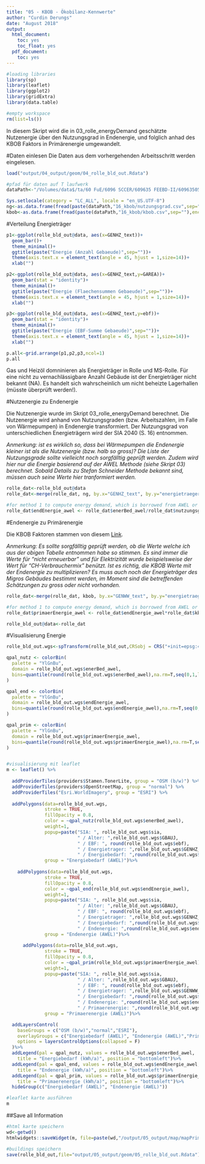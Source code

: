 ```yaml
---
title: "05 - KBOB - Ökobilanz-Kennwerte"
author: "Curdin Derungs"
date: "August 2018"
output:
  html_document:
    toc: yes
    toc_float: yes
  pdf_document:
    toc: yes
---
```


```r

#loading libraries
library(sp)
library(leaflet)
library(ggplot2)
library(gridExtra)
library(data.table)

#empty workspace
rm(list=ls())
```

In diesem Skript wird die in 03_rolle_energyDemand geschätzte Nutzenergie über den Nutzungsgrad in Endenergie, und folglich anhad des KBOB Faktors in Primärenergie umgewandelt.  

#Daten einlesen
Die Daten aus dem vorhergehenden Arbeitsschritt werden eingelesen.
```r
load("output/04_output/geom/04_rolle_bld_out.Rdata")

#pfad für daten auf T laufwerk
dataPath<-"/Volumes/data$/ta/60 FuE/6096 SCCER/609635 FEEBD-II/60963505 Work Packages/JA RED/06-Daten/"

Sys.setlocale(category = "LC_ALL", locale = "en_US.UTF-8")
ng<-as.data.frame(fread(paste(dataPath,"16_kbob/nutzungsgrad.csv",sep=""),encoding="UTF-8"))
kbob<-as.data.frame(fread(paste(dataPath,"16_kbob/kbob.csv",sep=""),encoding="UTF-8"))
```

#Verteilung Energieträger
```r
p1<-ggplot(rolle_bld_out@data, aes(x=GENHZ_text))+
  geom_bar()+
  theme_minimal()+
  ggtitle(paste("Energie (Anzahl Gebaeude)",sep=""))+
  theme(axis.text.x = element_text(angle = 45, hjust = 1,size=14))+
  xlab("")

p2<-ggplot(rolle_bld_out@data, aes(x=GENHZ_text,y=GAREA))+
  geom_bar(stat = "identity")+
  theme_minimal()+
  ggtitle(paste("Energie (Flaechensummen Gebaeude)",sep=""))+
  theme(axis.text.x = element_text(angle = 45, hjust = 1,size=14))+
  xlab("")

p3<-ggplot(rolle_bld_out@data, aes(x=GENHZ_text,y=ebf))+
  geom_bar(stat = "identity")+
  theme_minimal()+
  ggtitle(paste("Energie (EBF-Summe Gebaeude)",sep=""))+
  theme(axis.text.x = element_text(angle = 45, hjust = 1,size=14))+
  xlab("")

p.all<-grid.arrange(p1,p2,p3,ncol=1)
p.all
```
  
Gas und Heizöl domninieren als Energieträger in Rolle und MS-Rolle. Für eine nicht zu vernachlässigbare Anzahl Gebäude ist der Energieträger nicht bekannt (NA). Es handelt sich wahrscheinlich um nicht beheizte Lagerhallen (müsste überprüft werden!).

#Nutzenergie zu Endenergie

Die Nutzenergie wurde im Skript 03_rolle_energyDemand berechnet. Die Nutzenergie wird anhand von Nutzungsgraden (bzw. Arbeitszahlen, im Falle von Wärmepumpen) in Endenergie transformiert. Der Nutzungsgrad von unterschiedlichen Energieträgern wird der SIA 2040 (S. 16) entnommen.  
  
_Anmerkung: ist es wirklich so, dass bei Wärmepumpen die Endenergie kleiner ist als die Nutzenergie (bzw. halb so gross)? Die Liste der Nutzungsgrade sollte vielleicht noch sorgfälltig geprüft werden. Zudem wird hier nur die Energie basierend auf der AWEL Methode (siehe Skript 03) berechnet. Sobald Details zu Stefan Schneider Methode bekannt sind, müssen auch seine Werte hier tranformiert werden._

```r
rolle_dat<-rolle_bld_out@data
rolle_dat<-merge(rolle_dat, ng, by.x="GENHZ_text", by.y="energietraeger", all.x=T)

#for method 1 to compute energy demand, which is borrowed from AWEL or SIA?
rolle_dat$endEnergie_awel <- rolle_dat$enerBed_awel/rolle_dat$nutzungsgrad
```

#Endenergie zu Primärenergie

Die KBOB Faktoren stammen von diesem [Link](https://www.kbob.admin.ch/dam/kbob/de/dokumente/Publikationen/Nachhaltiges%20Bauen/Archiv_2005-2009/Liste%20Oekobilanzdaten%20im%20Baubereich%202009-1-2016-gerundet-kWh.zip.download.zip/Liste%20Oekobilanzdaten%20im%20Baubereich%202009-1-2016-gerundet-kWh.zip). 
  
_Anmerkung: Es sollte sorgfälltig geprüft werden, ob die Werte welche ich aus der obigen Tabelle entnommen habe so stimmen. Es sind immer die Werte für "nicht erneuerbar" und für Elektrizität wurde beispielsweise der Wert für "CH-Verbrauchermix" benützt. Ist es richtig, die KBOB Werte mit der Endenergie zu multiplizieren? Es muss auch noch der Energieträger des Migros Gebäudes bestimmt werden, im Moment sind die betreffenden Schätzungen zu gross oder nicht vorhanden._

```r
rolle_dat<-merge(rolle_dat, kbob, by.x="GENWW_text", by.y="energietraeger", all.x=T)

#for method 1 to compute energy demand, which is borrowed from AWEL or SIA?
rolle_dat$primaerEnergie_awel <- rolle_dat$endEnergie_awel*rolle_dat$kbob

rolle_bld_out@data<-rolle_dat
```

#Visualisierung Energie

```r
rolle_bld_out.wgs<-spTransform(rolle_bld_out,CRSobj = CRS("+init=epsg:4326"))

qpal_nutz <- colorBin(
  palette = "YlGnBu",
  domain = rolle_bld_out.wgs$enerBed_awel,
  bins=quantile(round(rolle_bld_out.wgs$enerBed_awel),na.rm=T,seq(0,1,length.out = 5))
)

qpal_end <- colorBin(
  palette = "YlGnBu",
  domain = rolle_bld_out.wgs$endEnergie_awel,
  bins=quantile(round(rolle_bld_out.wgs$endEnergie_awel),na.rm=T,seq(0,1,length.out = 5))
)

qpal_prim <- colorBin(
  palette = "YlGnBu",
  domain = rolle_bld_out.wgs$primaerEnergie_awel,
  bins=quantile(round(rolle_bld_out.wgs$primaerEnergie_awel),na.rm=T,seq(0,1,length.out = 5))
)


#visualisierung mit leaflet
m <- leaflet() %>%
  
  addProviderTiles(providers$Stamen.TonerLite, group = "OSM (b/w)") %>%
  addProviderTiles(providers$OpenStreetMap, group = "normal") %>%
  addProviderTiles("Esri.WorldImagery", group = "ESRI") %>%
  
  addPolygons(data=rolle_bld_out.wgs,
              stroke = TRUE,
              fillOpacity = 0.8, 
              color = ~qpal_nutz(rolle_bld_out.wgs$enerBed_awel),
              weight=1,
              popup=paste("SIA: ", rolle_bld_out.wgs$sia,
                          " / Alter: ",rolle_bld_out.wgs$GBAUJ,
                          " / EBF: ", round(rolle_bld_out.wgs$ebf),
                          " / Energietrager: ",rolle_bld_out.wgs$GENHZ_text,
                          " / Energiebedarf: ",round(rolle_bld_out.wgs$enerBed_awel)),
              group = "Energiebedarf (AWEL)")%>%
  
    addPolygons(data=rolle_bld_out.wgs,
              stroke = TRUE,
              fillOpacity = 0.8, 
              color = ~qpal_end(rolle_bld_out.wgs$endEnergie_awel),
              weight=1,
              popup=paste("SIA: ", rolle_bld_out.wgs$sia,
                          " / Alter: ",rolle_bld_out.wgs$GBAUJ,
                          " / EBF: ", round(rolle_bld_out.wgs$ebf),
                          " / Energietrager: ",rolle_bld_out.wgs$GENHZ_text,
                          " / Energiebedarf: ",round(rolle_bld_out.wgs$enerBed_awel),
                          " / Endenergie: ",round(rolle_bld_out.wgs$endEnergie_awel)),
              group = "Endenergie (AWEL)")%>%
  
      addPolygons(data=rolle_bld_out.wgs,
              stroke = TRUE,
              fillOpacity = 0.8, 
              color = ~qpal_prim(rolle_bld_out.wgs$primaerEnergie_awel),
              weight=1,
              popup=paste("SIA: ", rolle_bld_out.wgs$sia,
                          " / Alter: ",rolle_bld_out.wgs$GBAUJ,
                          " / EBF: ", round(rolle_bld_out.wgs$ebf),
                          " / Energietrager: ",rolle_bld_out.wgs$GENWW_text,
                          " / Energiebedarf: ",round(rolle_bld_out.wgs$enerBed_awel),
                          " / Endenergie: ",round(rolle_bld_out.wgs$endEnergie_awel),
                          " / Primaerenergie: ",round(rolle_bld_out.wgs$primaerEnergie_awel)),
              group = "Primaerenergie (AWEL)")%>%

  addLayersControl(
    baseGroups = c("OSM (b/w)","normal","ESRI"),
    overlayGroups = c("Energiebedarf (AWEL)", "Endenergie (AWEL)","Primaerenergie (AWEL)"),
    options = layersControlOptions(collapsed = F)
  )%>%
  addLegend(pal = qpal_nutz, values = rolle_bld_out.wgs$enerBed_awel,
    title = "Energiebedarf (kWh/a)", position = "bottomleft")%>%
  addLegend(pal = qpal_end, values = rolle_bld_out.wgs$endEnergie_awel,
    title = "Endenergie (kWh/a)", position = "bottomleft")%>%
  addLegend(pal = qpal_prim, values = rolle_bld_out.wgs$primaerEnergie_awel,
    title = "Primaerenergie (kWh/a)", position = "bottomleft")%>%
  hideGroup(c("Energiebedarf (AWEL)", "Endenergie (AWEL)"))

#leaflet karte ausführen
m
```

##Save all Information
```r
#html karte speichern
wd<-getwd()
htmlwidgets::saveWidget(m, file=paste(wd,"/output/05_output/map/mapPrimaerEnergie.html",sep=""),selfcontained = T)

#buildings speichern
save(rolle_bld_out,file="output/05_output/geom/05_rolle_bld_out.Rdata")
```
   